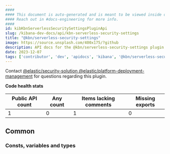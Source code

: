 ```yaml
---
####
#### This document is auto-generated and is meant to be viewed inside our experimental, new docs system.
#### Reach out in #docs-engineering for more info.
####
id: kibKbnServerlessSecuritySettingsPluginApi
slug: /kibana-dev-docs/api/kbn-serverless-security-settings
title: "@kbn/serverless-security-settings"
image: https://source.unsplash.com/400x175/?github
description: API docs for the @kbn/serverless-security-settings plugin
date: 2023-12-07
tags: ['contributor', 'dev', 'apidocs', 'kibana', '@kbn/serverless-security-settings']
---
```




Contact [@elastic/security-solution @elastic/platform-deployment-management](https://github.com/orgs/elastic/teams/security-solution ) for questions regarding this plugin.

**Code health stats**

| Public API count  | Any count | Items lacking comments | Missing exports |
|-------------------|-----------|------------------------|-----------------|
| 1 | 0 | 1 | 0 |

## Common

### Consts, variables and types
<DocDefinitionList data={kbnServerlessSecuritySettingsObj.common.misc}/>

